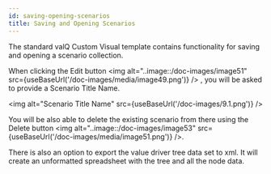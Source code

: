 ```yaml
---
id: saving-opening-scenarios
title: Saving and Opening Scenarios
---
```


The standard valQ Custom Visual template contains functionality for
saving and opening a scenario collection.

When clicking the Edit button <img alt="..image::\/doc-images/image51" src={useBaseUrl('/doc-images/media/image49.png')} /> , you will be asked to
provide a Scenario Title Name.

<img alt="Scenario Title Name" src={useBaseUrl('/doc-images/9.1.png')} />

You will be also able to delete the existing scenario from there using
the Delete button <img alt="..image::\/doc-images/image53" src={useBaseUrl('/doc-images/media/image51.png')} />.

There is also an option to export the value driver tree data set to xml.
It will create an unformatted spreadsheet with the tree and all the node
data.

